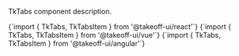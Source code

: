 
TkTabs component description. 

<Tabs>
  <TabItem value="react" label="React" default>
    <CodeBlock
      language="jsx"
      showLineNumbers>
      {`import { TkTabs, TkTabsItem } from '@takeoff-ui/react'`}
    </CodeBlock>
  </TabItem>
  <TabItem value="vue" label="Vue">
    <CodeBlock
      language="jsx"
      showLineNumbers>
      {`import { TkTabs, TkTabsItem } from '@takeoff-ui/vue'`}
    </CodeBlock>
  </TabItem>
  <TabItem value="angular" label="Angular">
    <CodeBlock
      language="jsx"
      showLineNumbers>
      {`import { TkTabs, TkTabsItem } from '@takeoff-ui/angular'`}
    </CodeBlock>
  </TabItem>
</Tabs>